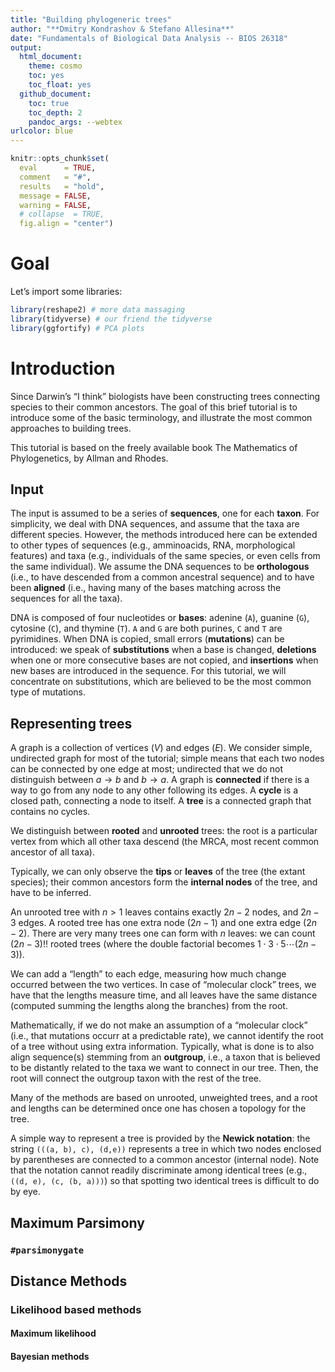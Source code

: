 ```yaml
---
title: "Building phylogeneric trees"
author: "**Dmitry Kondrashov & Stefano Allesina**"
date: "Fundamentals of Biological Data Analysis -- BIOS 26318"
output:
  html_document:
    theme: cosmo
    toc: yes
    toc_float: yes
  github_document:
    toc: true
    toc_depth: 2
    pandoc_args: --webtex
urlcolor: blue
---
```


```r
knitr::opts_chunk$set(
  eval      = TRUE,
  comment   = "#",
  results   = "hold",
  message = FALSE,
  warning = FALSE,
  # collapse  = TRUE,
  fig.align = "center")
```

# Goal

Let's import some libraries:

```r
library(reshape2) # more data massaging
library(tidyverse) # our friend the tidyverse
library(ggfortify) # PCA plots
```

# Introduction

Since Darwin's "I think" biologists have been constructing trees connecting species to their common ancestors. The goal of this brief tutorial is to introduce some of the basic terminology, and illustrate the most common approaches to building trees. 

This tutorial is based on the freely available book The Mathematics of Phylogenetics, by Allman and Rhodes.

## Input

The input is assumed to be a series of **sequences**, one for each **taxon**. For simplicity, we deal with DNA sequences, and assume that the taxa are different species. However, the methods introduced here can be extended to other types of sequences (e.g., amminoacids, RNA, morphological features) and taxa (e.g., individuals of the same species, or even cells from the same individual). We assume the DNA sequences to be **orthologous** (i.e., to have descended from a common ancestral sequence) and to have been **aligned** (i.e., having many of the bases matching across the sequences for all the taxa).

DNA is composed of four nucleotides or **bases**: adenine (`A`), guanine (`G`), cytosine (`C`), and thymine (`T`). `A` and `G` are both purines, `C` and `T` are pyrimidines. When DNA is copied, small errors (**mutations**) can be introduced: we speak of **substitutions** when a base is changed, **deletions** when one or more consecutive bases are not copied, and **insertions** when new bases are introduced in the sequence. For this tutorial, we will concentrate on substitutions, which are believed to be the most common type of mutations.

## Representing trees

A graph is a collection of vertices ($V$) and edges ($E$). We consider simple, undirected graph for most of the tutorial; simple means that each two nodes can be connected by one edge at most; undirected that we do not distinguish between $a \to b$ and $b \to a$. A graph is **connected** if there is a way to go from any node to any other following its edges. A **cycle** is a closed path, connecting a node to itself. A **tree** is a connected graph that contains no cycles.

We distinguish between **rooted** and **unrooted** trees: the root is a particular vertex from which all other taxa descend (the MRCA, most recent common ancestor of all taxa).

Typically, we can only observe the **tips** or **leaves** of the tree (the extant species); their common ancestors form the **internal nodes** of the tree, and have to be inferred. 

An unrooted tree with $n > 1$ leaves contains exactly $2n -2$ nodes, and $2n -3$ edges. A rooted tree has one extra node ($2n -1$) and one extra edge ($2n - 2$). There are very many trees one can form with $n$ leaves: we can count $(2n -3)!!$ rooted trees (where the double factorial becomes $1 \cdot 3 \cdot 5 \cdots (2n -3)$).

We can add a "length" to each edge, measuring how much change occurred between the two vertices. In case of "molecular clock" trees, we have that the lengths measure time, and all leaves have the same distance (computed summing the lengths along the branches) from the root. 

Mathematically, if we do not make an assumption of a "molecular clock" (i.e., that mutations occurr at a predictable rate), we cannot identify the root of a tree without using extra information. Typically, what is done is to also align sequence(s) stemming from an **outgroup**, i.e., a taxon that is believed to be distantly related to the taxa we want to connect in our tree. Then, the root will connect the outgroup taxon with the rest of the tree.

Many of the methods are based on unrooted, unweighted trees, and a root and lengths can be determined once one has chosen a topology for the tree.

A simple way to represent a tree is provided by the **Newick notation**: the string `(((a, b), c), (d,e))` represents a tree in which two nodes enclosed by parentheses are connected to a common ancestor (internal node). Note that the notation cannot readily discriminate among identical trees (e.g., `((d, e), (c, (b, a)))`) so that spotting two identical trees is difficult to do by eye.

## Maximum Parsimony

### `#parsimonygate`

## Distance Methods

### Likelihood based methods

#### Maximum likelihood

#### Bayesian methods









